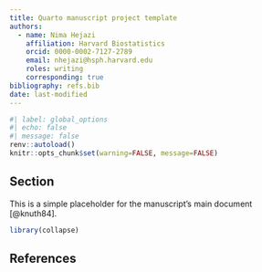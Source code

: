 ```yaml
---
title: Quarto manuscript project template
authors:
  - name: Nima Hejazi
    affiliation: Harvard Biostatistics
    orcid: 0000-0002-7127-2789
    email: nhejazi@hsph.harvard.edu
    roles: writing
    corresponding: true
bibliography: refs.bib
date: last-modified
---
```


```r
#| label: global_options
#| echo: false
#| message: false
renv::autoload()
knitr::opts_chunk$set(warning=FALSE, message=FALSE)
```

## Section

This is a simple placeholder for the manuscript's main document [@knuth84].

```r
library(collapse)
```

## References {.unnumbered}

::: {#refs}
:::
